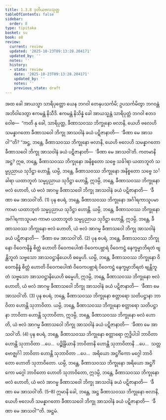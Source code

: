 ```yaml
---
title: 1.3.8 ဒုတိယဗလသုတ္တ
tableOfContents: false
sidebar:
  order: 8
type: tipitaka
basket: su
book: a8
review:
  current: review
  updated: '2025-10-23T09:13:28.204171'
  updated_by: ''
  notes: ''
  history:
  - state: review
    date: '2025-10-23T09:13:28.204171'
    updated_by: ''
    notes: ''
    previous_state: draft
---
```



<ReviewStatus review={frontmatter.review} showDetails={true} />

<HypothesisAnnotation frontmatter={frontmatter} />

<DynamicBreadcrumb />

<Division number="28" book="a8" e="ch" v="17" p="58">

<Paragraph number="264" book="a8">
အထ ခေါ အာယသ္မာ သာရိပုတ္တော ယေန ဘဂဝါ တေနုပသင်္ကမိ; ဥပသင်္ကမိတွာ ဘဂဝန္တံ အဘိဝါဒေတွာ ဧကမန္တံ နိသီဒိ. ဧကမန္တံ နိသိန္နံ ခေါ အာယသ္မန္တံ သာရိပုတ္တံ ဘဂဝါ ဧတဒဝေါစ—  “ကတိ နု ခေါ, သာရိပုတ္တ, ခီဏာသဝဿ ဘိက္ခုနော ဗလာနိ, ယေဟိ ဗလေဟိ သမန္နာဂတော ခီဏာသဝေါ ဘိက္ခု အာသဝါနံ ခယံ ပဋိဇာနာတိ—  ‘ခီဏာ မေ အာသဝါ’”တိ? “အဋ္ဌ, ဘန္တေ, ခီဏာသဝဿ ဘိက္ခုနော ဗလာနိ, ယေဟိ ဗလေဟိ သမန္နာဂတော ခီဏာသဝေါ ဘိက္ခု အာသဝါနံ ခယံ ပဋိဇာနာတိ—  ‘ခီဏာ မေ အာသဝါ’တိ.
</Paragraph>

<Paragraph number="265" book="a8">
ကတမာနိ အဋ္ဌ? ဣဓ, ဘန္တေ, ခီဏာသဝဿ ဘိက္ခုနော အနိစ္စတော သဗ္ဗေ သင်္ခါရာ ယထာဘူတံ သမ္မပ္ပညာယ သုဒိဋ္ဌာ ဟောန္တိ. ယမ္ပိ, ဘန္တေ, ခီဏာသဝဿ ဘိက္ခုနော အနိစ္စတော သဗ္ဗေ သင်္ခါရာ ယထာဘူတံ သမ္မပ္ပညာယ သုဒိဋ္ဌာ ဟောန္တိ, ဣဒမ္ပိ, ဘန္တေ, ခီဏာသဝဿ ဘိက္ခုနော ဗလံ ဟောတိ, ယံ ဗလံ အာဂမ္မ ခီဏာသဝေါ ဘိက္ခု အာသဝါနံ ခယံ ပဋိဇာနာတိ—  ‘ခီဏာ မေ အာသဝါ’တိ. (1)
</Paragraph>

<Paragraph number="266" book="a8">
ပုန စပရံ, ဘန္တေ, ခီဏာသဝဿ ဘိက္ခုနော အင်္ဂါရကာသူပမာ ကာမာ ယထာဘူတံ သမ္မပ္ပညာယ သုဒိဋ္ဌာ ဟောန္တိ. ယမ္ပိ, ဘန္တေ, ခီဏာသဝဿ ဘိက္ခုနော အင်္ဂါရကာသူပမာ ကာမာ ယထာဘူတံ သမ္မပ္ပညာယ သုဒိဋ္ဌာ ဟောန္တိ, ဣဒမ္ပိ, ဘန္တေ, ခီဏာသဝဿ ဘိက္ခုနော ဗလံ ဟောတိ, ယံ ဗလံ အာဂမ္မ ခီဏာသဝေါ ဘိက္ခု အာသဝါနံ ခယံ ပဋိဇာနာတိ—  ‘ခီဏာ မေ အာသဝါ’တိ. (2)
</Paragraph>

<Paragraph number="267" book="a8">
ပုန စပရံ, ဘန္တေ, ခီဏာသဝဿ ဘိက္ခုနော ဝိဝေကနိန္နံ စိတ္တံ ဟောတိ ဝိဝေကပေါဏံ ဝိဝေကပဗ္ဘာရံ ဝိဝေကဋ္ဌံ နေက္ခမ္မာဘိရတံ ဗျန္တိဘူတံ သဗ္ဗသော အာသဝဋ္ဌာနိယေဟိ ဓမ္မေဟိ. ယမ္ပိ, ဘန္တေ, ခီဏာသဝဿ ဘိက္ခုနော ဝိဝေကနိန္နံ စိတ္တံ ဟောတိ ဝိဝေကပေါဏံ ဝိဝေကပဗ္ဘာရံ ဝိဝေကဋ္ဌံ နေက္ခမ္မာဘိရတံ ဗျန္တိဘူတံ သဗ္ဗသော အာသဝဋ္ဌာနိယေဟိ ဓမ္မေဟိ, ဣဒမ္ပိ, ဘန္တေ, ခီဏာသဝဿ ဘိက္ခုနော ဗလံ ဟောတိ, ယံ ဗလံ အာဂမ္မ ခီဏာသဝေါ ဘိက္ခု အာသဝါနံ ခယံ ပဋိဇာနာတိ—  ‘ခီဏာ မေ အာသဝါ’တိ. (3)
</Paragraph>

<Paragraph number="268" book="a8">
ပုန စပရံ, ဘန္တေ, ခီဏာသဝဿ ဘိက္ခုနော စတ္တာရော သတိပဋ္ဌာနာ ဘာဝိတာ ဟောန္တိ သုဘာဝိတာ. ယမ္ပိ, ဘန္တေ, ခီဏာသဝဿ ဘိက္ခုနော စတ္တာရော သတိပဋ္ဌာနာ ဘာဝိတာ ဟောန္တိ သုဘာဝိတာ, ဣဒမ္ပိ, ဘန္တေ, ခီဏာသဝဿ ဘိက္ခုနော ဗလံ ဟောတိ, ယံ ဗလံ အာဂမ္မ ခီဏာသဝေါ ဘိက္ခု အာသဝါနံ ခယံ ပဋိဇာနာတိ—  ‘ခီဏာ မေ အာသဝါ’တိ. (4)
</Paragraph>

<Paragraph number="269" book="a8">
ပုန စပရံ, ဘန္တေ, ခီဏာသဝဿ ဘိက္ခုနော စတ္တာရော ဣဒ္ဓိပါဒါ ဘာဝိတာ ဟောန္တိ သုဘာဝိတာ …ပေ…  ပဉ္စိန္ဒြိယာနိ ဘာဝိတာနိ ဟောန္တိ သုဘာဝိတာနိ …ပေ…  သတ္တ ဗောဇ္ဈင်္ဂါ ဘာဝိတာ ဟောန္တိ သုဘာဝိတာ …ပေ…  အရိယော အဋ္ဌင်္ဂိကော မဂ္ဂေါ ဘာဝိတော ဟောတိ သုဘာဝိတော. ယမ္ပိ, ဘန္တေ, ခီဏာသဝဿ ဘိက္ခုနော အရိယော အဋ္ဌင်္ဂိကော မဂ္ဂေါ ဘာဝိတော ဟောတိ သုဘာဝိတော, ဣဒမ္ပိ, ဘန္တေ, ခီဏာသဝဿ ဘိက္ခုနော ဗလံ ဟောတိ, ယံ ဗလံ အာဂမ္မ ခီဏာသဝေါ ဘိက္ခု အာသဝါနံ ခယံ ပဋိဇာနာတိ—  ‘ခီဏာ မေ အာသဝါ’တိ. (5–8)
</Paragraph>

<Paragraph number="270" book="a8">
ဣမာနိ ခေါ, ဘန္တေ, အဋ္ဌ ခီဏာသဝဿ ဘိက္ခုနော ဗလာနိ, ယေဟိ ဗလေဟိ သမန္နာဂတော ခီဏာသဝေါ ဘိက္ခု အာသဝါနံ ခယံ ပဋိဇာနာတိ—  ‘ခီဏာ မေ အာသဝါ’”တိ.

</Paragraph>
</Division>

<Paragraph number="271" type="center" book="a8">
အဋ္ဌမံ.
</Paragraph>